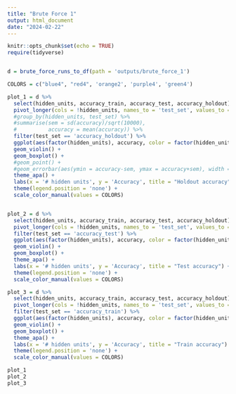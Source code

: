 ```yaml
---
title: "Brute Force 1"
output: html_document
date: "2024-02-22"
---
```


```r
knitr::opts_chunk$set(echo = TRUE)
require(tidyverse)


d = brute_force_runs_to_df(path = 'outputs/brute_force_1')

COLORS = c("blue4", "red4", 'orange2', 'purple4', 'green4')

plot_1 = d %>% 
  select(hidden_units, accuracy_train, accuracy_test, accuracy_holdout) %>% 
  pivot_longer(cols = !hidden_units, names_to = 'test_set', values_to = 'accuracy') %>% 
  #group_by(hidden_units, test_set) %>%
  #summarise(sem = sd(accuracy)/sqrt(10000),
  #          accuracy = mean(accuracy)) %>% 
  filter(test_set == 'accuracy_holdout') %>% 
  ggplot(aes(factor(hidden_units), accuracy, color = factor(hidden_units))) +
  geom_violin() +
  geom_boxplot() +
  #geom_point() +
  #geom_errorbar(aes(ymin = accuracy-sem, ymax = accuracy+sem), width = .3) +
  theme_apa() +
  labs(x = '# hidden units', y = 'Accuracy', title = "Holdout accuracy") +
  theme(legend.position = 'none') +
  scale_color_manual(values = COLORS)


plot_2 = d %>% 
  select(hidden_units, accuracy_train, accuracy_test, accuracy_holdout) %>% 
  pivot_longer(cols = !hidden_units, names_to = 'test_set', values_to = 'accuracy') %>% 
  filter(test_set == 'accuracy_test') %>% 
  ggplot(aes(factor(hidden_units), accuracy, color = factor(hidden_units))) +
  geom_violin() +
  geom_boxplot() +
  theme_apa() +
  labs(x = '# hidden units', y = 'Accuracy', title = "Test accuracy") +
  theme(legend.position = 'none') +
  scale_color_manual(values = COLORS)

plot_3 = d %>% 
  select(hidden_units, accuracy_train, accuracy_test, accuracy_holdout) %>% 
  pivot_longer(cols = !hidden_units, names_to = 'test_set', values_to = 'accuracy') %>% 
  filter(test_set == 'accuracy_train') %>% 
  ggplot(aes(factor(hidden_units), accuracy, color = factor(hidden_units))) +
  geom_violin() +
  geom_boxplot() +
  theme_apa() +
  labs(x = '# hidden units', y = 'Accuracy', title = "Train accuracy") +
  theme(legend.position = 'none') +
  scale_color_manual(values = COLORS)

plot_1
plot_2
plot_3
```
